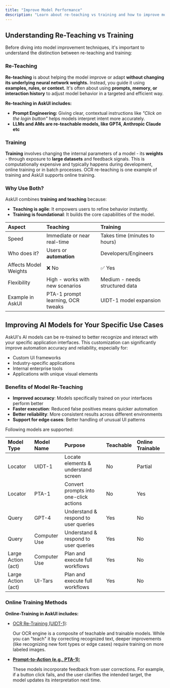 ```yaml
---
title: "Improve Model Performance"
description: "Learn about re-teaching vs training and how to improve model performance for your specific needs."
---
```


## Understanding Re-Teaching vs Training

Before diving into model improvement techniques, it's important to understand the distinction between re-teaching and training:

### Re-Teaching
**Re-teaching** is about helping the model improve or adapt **without changing its underlying neural network weights.** Instead, you guide it using **examples, rules, or context.** It's often about using **prompts, memory, or interaction history** to adjust model behavior in a targeted and efficient way.

**Re-teaching in AskUI includes:**
- **Prompt Engineering:** Giving clear, contextual instructions like _"Click on the login button"_ helps models interpret intent more accurately.
- **LLMs and AMs are re-teachable models, like GPT4, Anthropic Claude etc**

### Training
**Training** involves changing the internal parameters of a model - its **weights** - through exposure to **large datasets** and feedback signals. This is computationally expensive and typically happens during development, online training or in batch processes. OCR re-teaching is one example of training and AskUI supports online training.

### Why Use Both?
AskUI combines **training and teaching** because:
- **Teaching is agile**: It empowers users to refine behavior instantly.
- **Training is foundational**: It builds the core capabilities of the model.

| Aspect                | Teaching                          | Training                       |
| :-------------------- | :-------------------------------- | :----------------------------- |
| Speed                 | Immediate or near real-time       | Takes time (minutes to hours)  |
| Who does it?          | Users or **automation**           | Developers/Engineers           |
| Affects Model Weights | ❌ No                              | ✅ Yes                          |
| Flexibility           | High - works with new scenarios   | Medium - needs structured data |
| Example in AskUI      | PTA-1 prompt learning, OCR tweaks | UIDT-1 model expansion         |

## Improving AI Models for Your Specific Use Cases

AskUI's AI models can be re-trained to better recognize and interact with your specific application interfaces. This customization can significantly improve automation accuracy and reliability, especially for:

- Custom UI frameworks
- Industry-specific applications
- Internal enterprise tools
- Applications with unique visual elements

### Benefits of Model Re-Teaching

- **Improved accuracy**: Models specifically trained on your interfaces perform better
- **Faster execution**: Reduced false positives means quicker automation
- **Better reliability**: More consistent results across different environments
- **Support for edge cases**: Better handling of unusual UI patterns

Following models are supported:

| **Model Type**     | **Model Name** | **Purpose**                            | **Teachable** | **Online Trainable** |
| :----------------- | :------------- | :------------------------------------- | :------------ | :--------------- |
| Locator          | UIDT-1         | Locate elements & understand screen    | No            | Partial          |
| Locator          | PTA-1          | Convert prompts into one-click actions | No            | Yes              |
| Query              | GPT-4          | Understand & respond to user queries   | Yes           | No               |
| Query              | Computer Use   | Understand & respond to user queries   | Yes           | No               |
| Large Action (act) | Computer Use   | Plan and execute full workflows        | Yes           | No               |
| Large Action (act) | UI-Tars        | Plan and execute full workflows        | Yes           | No               |

### Online Training Methods

**Online-Training in AskUI includes:**

- [OCR Re-Training (UIDT-1)](https://www.askui.com/blog-posts/how-to-retrain-your-text-elements-with-askui-ocr-teaching-app):

  Our OCR engine is a composite of teachable and trainable models. While you can "teach" it by correcting recognized text, deeper improvements (like recognizing new font types or edge cases) require training on more labeled images.
- [**Prompt-to-Action (e.g., PTA-1):**](https://docs.askui.com/02-api-reference/02-askui-suite/02-askui-suite/AskUIRemoteDeviceSnippingTool/Experimental/AskUI-NewAnnotationsForTraining)

  These models incorporate feedback from user corrections. For example, if a button click fails, and the user clarifies the intended target, the model updates its interpretation next time.
